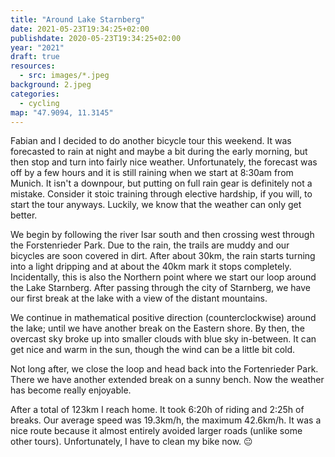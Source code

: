 ```yaml
---
title: "Around Lake Starnberg"
date: 2021-05-23T19:34:25+02:00
publishdate: 2020-05-23T19:34:25+02:00
year: "2021"
draft: true
resources:
  - src: images/*.jpeg
background: 2.jpeg
categories:
  - cycling
map: "47.9094, 11.3145"
---
```


Fabian and I decided to do another bicycle tour this weekend. It was forecasted
to rain at night and maybe a bit during the early morning, but then stop and
turn into fairly nice weather. Unfortunately, the forecast was off by a few
hours and it is still raining when we start at 8:30am from Munich. It isn't
a downpour, but putting on full rain gear is definitely not a mistake. Consider
it stoic training through elective hardship, if you will, to start the tour
anyways. Luckily, we know that the weather can only get better.

<GpxTrack src="20210523.gpx" />

We begin by following the river Isar south and then crossing west through the
Forstenrieder Park. Due to the rain, the trails are muddy and our bicycles are
soon covered in dirt. After about 30km, the rain starts turning into a light
dripping and at about the 40km mark it stops completely. Incidentally, this is
also the Northern point where we start our loop around the Lake Starnberg.
After passing through the city of Starnberg, we have our first break at the lake
with a view of the distant mountains.

<Rimg src="1.jpeg" alt="Lake Starnberg with the Alps in the background." />

We continue in mathematical positive direction (counterclockwise) around the
lake; until we have another break on the Eastern shore. By then, the overcast
sky broke up into smaller clouds with blue sky in-between. It can get nice and
warm in the sun, though the wind can be a little bit cold.

<Gallery>
  <Rimg src="2.jpeg" alt="Second break spot at Lake Starnberg." />
  <Rimg src="3.jpeg" alt="Second break spot at Lake Starnberg." />
</Gallery>

Not long after, we close the loop and head back into the Fortenrieder Park.
There we have another extended break on a sunny bench. Now the weather has
become really enjoyable.

After a total of 123km I reach home. It took 6:20h of riding and 2:25h of
breaks. Our average speed was 19.3km/h, the maximum 42.6km/h. It was a nice
route because it almost entirely avoided larger roads (unlike some other tours).
Unfortunately, I have to clean my bike now. 😐

<Gallery>
  <Rimg src="4.jpeg" alt="My dirty bicycle." />
  <Rimg src="5.jpeg" alt="My dirty bicycle." />
</Gallery>
